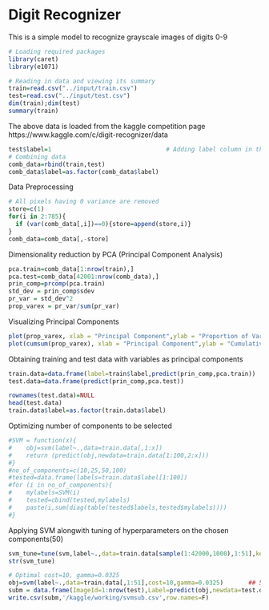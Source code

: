 # Digit Recognizer
This is a simple model to recognize grayscale images of digits 0-9
```r
# Loading required packages
library(caret)
library(e1071)

# Reading in data and viewing its summary
train=read.csv("../input/train.csv")
test=read.csv("../input/test.csv")
dim(train);dim(test)
summary(train)
```
The above data is loaded from the kaggle competition page https://www.kaggle.com/c/digit-recognizer/data

```r
test$label=1                                # Adding label column in the test dataset
# Combining data
comb_data=rbind(train,test)
comb_data$label=as.factor(comb_data$label)
```

Data Preprocessing
```r
# All pixels having 0 variance are removed
store=c(1)
for(i in 2:785){
  if (var(comb_data[,i])==0){store=append(store,i)}
}
comb_data=comb_data[,-store]
```
Dimensionality reduction by PCA (Principal Component Analysis)
```r
pca.train=comb_data[1:nrow(train),]
pca.test=comb_data[42001:nrow(comb_data),]
prin_comp=prcomp(pca.train)
std_dev = prin_comp$sdev
pr_var = std_dev^2
prop_varex = pr_var/sum(pr_var)
```
Visualizing Principal Components
```r
plot(prop_varex, xlab = "Principal Component",ylab = "Proportion of Variance Explained")
plot(cumsum(prop_varex), xlab = "Principal Component",ylab = "Cumulative Proportion of Variance Explained",type = "b")
```
Obtaining training and test data with variables as principal components
```r
train.data=data.frame(label=train$label,predict(prin_comp,pca.train))
test.data=data.frame(predict(prin_comp,pca.test))

rownames(test.data)=NULL
head(test.data)
train.data$label=as.factor(train.data$label)
```
Optimizing number of components to be selected
```r
#SVM = function(x){
#    obj=svm(label~.,data=train.data[,1:x])
#    return (predict(obj,newdata=train.data[1:100,2:x]))
#}
#no_of_components=c(10,25,50,100)
#tested=data.frame(labels=train.data$label[1:100])
#for (i in no_of_components){
#    mylabels=SVM(i)
#    tested=cbind(tested,mylabels)
#    paste(i,sum(diag(table(tested$labels,tested$mylabels))))
#}
```


Applying SVM alongwith tuning of hyperparameters on the chosen components(50) 
```r
svm_tune=tune(svm,label~.,data=train.data[sample(1:42000,1000),1:51],kernel="radial",ranges=list(cost=10^(-1:2),gamma=2^(-6:1)))
str(svm_tune)

# Optimal cost=10, gamma=0.0325
obj=svm(label~.,data=train.data[,1:51],cost=10,gamma=0.0325)       ## 50 principal components 
subm = data.frame(ImageId=1:nrow(test),Label=predict(obj,newdata=test.data[,1:50]))
write.csv(subm,'/kaggle/working/svmsub.csv',row.names=F)
```
